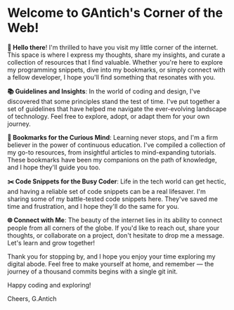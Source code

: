 # Welcome to GAntich's Corner of the Web!

**👋 Hello there**! I'm thrilled to have you visit my little corner of the internet. This space is where I express my thoughts, share my insights, and curate a collection of resources that I find valuable. Whether you're here to explore my programming snippets, dive into my bookmarks, or simply connect with a fellow developer, I hope you'll find something that resonates with you.

**📚 Guidelines and Insights**: In the world of coding and design, I've discovered that some principles stand the test of time. I've put together a set of guidelines that have helped me navigate the ever-evolving landscape of technology. Feel free to explore, adopt, or adapt them for your own journey.

**🔖 Bookmarks for the Curious Mind**: Learning never stops, and I'm a firm believer in the power of continuous education. I've compiled a collection of my go-to resources, from insightful articles to mind-expanding tutorials. These bookmarks have been my companions on the path of knowledge, and I hope they'll guide you too.

**✂️ Code Snippets for the Busy Coder**: Life in the tech world can get hectic, and having a reliable set of code snippets can be a real lifesaver. I'm sharing some of my battle-tested code snippets here. They've saved me time and frustration, and I hope they'll do the same for you.

**🌐 Connect with Me**: The beauty of the internet lies in its ability to connect people from all corners of the globe. If you'd like to reach out, share your thoughts, or collaborate on a project, don't hesitate to drop me a message. Let's learn and grow together!

Thank you for stopping by, and I hope you enjoy your time exploring my digital abode. Feel free to make yourself at home, and remember — the journey of a thousand commits begins with a single git init.

Happy coding and exploring!

Cheers,
G.Antich